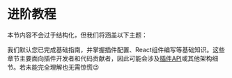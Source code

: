 # 进阶教程

本节内容不会过于结构化，但我们将涵盖以下主题：


<DocCardList />

我们默认您已完成基础指南，并掌握插件配置、React组件编写等基础知识。这些章节主要面向插件开发者和代码贡献者，因此可能会涉及[插件API](../api/plugin-methods/README.mdx)或其他架构细节。若未能完全理解也无需惊慌😉